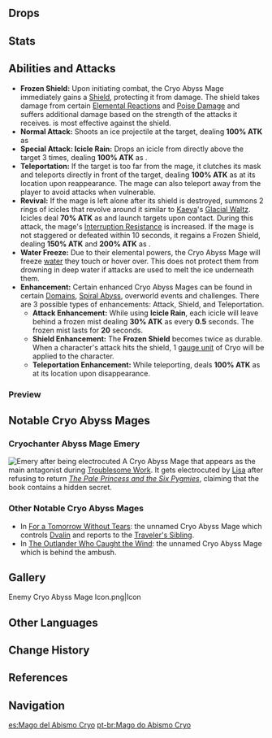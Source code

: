 {{Enemy Infobox
|image    = Enemy Cryo Abyss Mage.png
|element  = Cryo
|type     = Elite Enemies
|faction  = Abyss Order
|group    = Abyss Mages
|location = Multiple
|family   = The Abyss
|ability1 = Shield
|ability2 = Interruption Resistance
|ability3 = Teleport
|voiceJP  = [http://amuleto.jp/talents/福間竣兵.html Fukuma Shunpei (福間竣兵)]<ref>Twitter: [https://twitter.com/fkmshunp/status/1359480435902877698 JP VA Self Announcement]</ref>
|voiceKR  = [https://namu.wiki/w/남도형 Nam Dohyeong (남도형)]<ref>YouTube: [https://youtu.be/6OoHaXl_hdY?t=209 KR VA Self Announcement]</ref>
}}
{{Description|Abyss creatures that call upon Cryo in battle. Though they dabble with great power and can even create icicles by condensing and freezing water vapor in the atmosphere, their bodies are very vulnerable in and of themselves. Once their protective barrier has been broken, they are at your mercy.|[[Archive]]}}
{{Enemy Intro}}

==Drops==
{{Drops|Abyss Mages}}

==Stats==
{{Enemy Stats|hp_ratio=2|atk_ratio=3|hp_type=1}}

==Abilities and Attacks==
*'''Frozen Shield:''' Upon initiating combat, the Cryo Abyss Mage immediately gains a {{Color|Cryo|[[Frozen#Frozen Element|Frozen]]}} [[Shields|Shield]], protecting it from damage. The shield takes damage from certain [[Elemental Reactions]] and [[Poise Damage]] and suffers additional damage based on the strength of the attacks it receives. {{Pyro}} is most effective against the shield.
*'''Normal Attack:''' Shoots an ice projectile at the target, dealing '''100% ATK''' as {{Color|Cryo DMG}}
*'''Special Attack: Icicle Rain:''' Drops an icicle from directly above the target 3 times, dealing '''100% ATK''' as {{Color|Cryo DMG}}.
*'''Teleportation:''' If the target is too far from the mage, it clutches its mask and teleports directly in front of the target, dealing '''100% ATK''' as {{Color|AoE Cryo DMG}} at its location upon reappearance. The mage can also teleport away from the player to avoid attacks when vulnerable.
*'''Revival:''' If the mage is left alone after its shield is destroyed, summons 2 rings of icicles that revolve around it similar to [[Kaeya]]'s [[Glacial Waltz]]. Icicles deal '''70% ATK''' as {{Color|Cryo DMG}} and launch targets upon contact. During this attack, the mage's [[Interruption Resistance]] is increased. If the mage is not staggered or defeated within 10 seconds, it regains a Frozen Shield, dealing '''150% ATK''' and '''200% ATK''' as {{Color|AoE Cryo DMG}}.
*'''Water Freeze:''' Due to their elemental powers, the Cryo Abyss Mage will freeze [[water]] they touch or hover over. This does not protect them from drowning in deep water if {{Pyro}} attacks are used to melt the ice underneath them.
*'''Enhancement:''' Certain enhanced Cryo Abyss Mages can be found in certain [[Domains]], [[Spiral Abyss]], overworld events and challenges. There are 3 possible types of enhancements: Attack, Shield, and Teleportation.
**'''Attack Enhancement:''' While using '''Icicle Rain''', each icicle will leave behind a frozen mist dealing '''30% ATK''' as {{Color|AoE Cryo DoT}} every '''0.5''' seconds. The frozen mist lasts for '''20''' seconds.
**'''Shield Enhancement:''' The '''Frozen Shield''' becomes twice as durable. When a character's attack hits the shield, 1 [[gauge unit]] of Cryo will be applied to the character.
**'''Teleportation Enhancement:''' While teleporting, deals '''100% ATK''' as {{Color|AoE Cryo DMG}} at its location upon disappearance.

===Preview===
{{Preview
|size=185px
|file1=Cryo Abyss Mage Normal Attack
|caption1=Normal Attack

|file2=Cryo Abyss Mage Special Attack
|caption2=Special Attack

|file3=Cryo Abyss Mage Teleportation
|caption3=Teleportation

|file4=Cryo Abyss Mage Revival
|caption4=Revival
}}

==Notable Cryo Abyss Mages==
===Cryochanter Abyss Mage Emery===
[[File:Miscellaneous Lisa Story Quest Cryo Abyss Mage.png|alt=Cryochanter Abyss Mage Emery|thumb|Emery after being electrocuted]]
A Cryo Abyss Mage that appears as the main antagonist during [[Lost Book|Troublesome Work]]. It gets electrocuted by [[Lisa]] after refusing to return ''[[The Pale Princess and the Six Pygmies]]'', claiming that the book contains a hidden secret.{{clr}}
===Other Notable Cryo Abyss Mages===
*In [[Reunion With the Dragon|For a Tomorrow Without Tears]]: the unnamed Cryo Abyss Mage which controls [[Dvalin]] and reports to the [[Traveler's Sibling]].
*In [[Crash Course|The Outlander Who Caught the Wind]]: the unnamed Cryo Abyss Mage which is behind the ambush.

==Gallery==
<gallery hideaddbutton="true" captionalign="center">
Enemy Cryo Abyss Mage Icon.png|Icon
</gallery>

==Other Languages==
{{Other Languages
|en      = Cryo Abyss Mage
|zhs     = 冰深渊法师
|zhs_rm  = Bīng Shēnyuān Fǎshī
|zht     = 冰深淵法師
|zht_rm  = Bīng Shēnyuān Fǎshī
|zh_tl   = Cryo Abyss Mage
|ja      = アビスの魔術師・氷
|ja_rm   = Abisu no Majutsushi - Koori
|ja_tl   = Mage of the Abyss - Cryo
|ko      = 얼음의 심연 메이지
|ko_rm   = Eoleum-ui Simyeon Meiji
|ko_tl   = Abyss Mage of Cryo
|es      = Mago del Abismo Cryo
|es_tl   = Cryo Abyss Mage
|fr      = Cryomage de l'Abîme
|fr_tl   = Abyss Cryomage
|ru      = Крио маг Бездны
|ru_tl   = Cryo Abyss Mage
|th      = Cryo Abyss Mage
|vi      = Pháp Sư Vực Sâu Băng
|vi_tl   = Cryo Abyss Mage
|de      = Kryo-Abgrundmagier
|de_tl   = Cryo Abyss Mage
|id      = Cryo Abyss Mage
|pt      = Mago do Abismo Cryo
|pt_tl   = Cryo Abyss Mage
}}

==Change History==
{{Change History|1.0}}

==References==
{{Reflist}}

==Navigation==
{{Enemy Navbox|type=Elite}}

[[es:Mago del Abismo Cryo]]
[[pt-br:Mago do Abismo Cryo]]